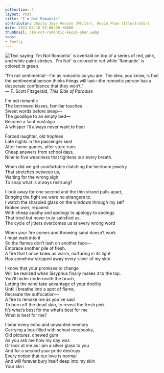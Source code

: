 ---
collection: 4
layout: Post
title: "I'm Not Romantic"
contributor: Chayla Jaye Venzon (Writer), Kevin Phan (Illustrator)
date: 2022-04-18 07:00:00 +0000
thumbnail: /im-not-romantic-kevin-phan.webp
tags: 
- Poetry
---
<div class="center">
    <img src="{{ site.baseurl }}/uploads/4/im-not-romantic-kevin-phan.png" 
        alt="Text saying 'I'm Not Romantic' is overlaid on top of a series of red, pink, and white paint strokes. 'I'm Not' is colored in red while 'Romantic' is colored in green."
        class="w650" />
</div>

<p class="center">
“I’m not sentimental&mdash;I’m as romantic as you are. The idea, you know, is that the sentimental person thinks things will last&mdash;the romantic person has a desperate confidence that they won’t.”<br />
&mdash; F. Scott Fitzgerald, <em>This Side of Paradise</em>
</p>

I'm not romantic<br />
The borrowed kisses, familiar touches<br />
Sweet words before sleep&mdash;<br />
The goodbye to an empty bed&mdash;<br />
Become a faint nostalgia<br />
A whisper I’ll always never want to hear 

Forced laughter, old trophies<br />
Late nights in the passenger seat<br />
After home games, after store runs<br />
Cheap answers from school days,<br />
Nine to five weariness that tightens our every breath.

When did we get comfortable clutching the heirloom jewelry<br />
That stretches between us,<br />
Waiting for the wrong sigh<br />
To snap what is always restrung?

I look away for one second and the thin strand pulls apart,<br />
Bringing the fight we were no strangers to.<br />
I watch the sharpied glass on the windows through my self<br />
Broken over, repaired<br />
With cheap apathy and apology to apology to apology<br />
That tried but never truly satisfied us.<br />
The cycle of jitters overcomes us at every wrong word

When your fire comes and throwing sand doesn’t work<br />
I must walk into it<br />
So the flames don’t lash on another face&mdash;<br />
Embrace another pile of flesh.<br />
A fire that I once knew as warm, nurturing in its light<br />
Has somehow stripped away every sliver of my skin

I know that your promises to change<br />
Will be realized when Sisyphus finally makes it to the top.<br />
You’ll tinder underneath the brush,<br />
Letting the wind take advantage of your docility<br />
Until I breathe into a spot of flame,<br />
Recreate the suffocation&mdash;<br />
A fire to remake me as you’ve said<br />
To burn off the dead skin, to reveal the fresh pink<br />
It’s what’s best for me what’s best for me<br />
What is best for me?

I bear every echo and unwanted memory<br />
Carrying a box filled with school notebooks,<br />
Old pictures, chewed gum<br />
As you ask me how my day was<br />
Or look at me as I am a silver glass to you<br />
And for a second your pride destroys<br />
Every notion that our love is normal<br />
And will forever bury itself deep into my skin<br />
Your skin
